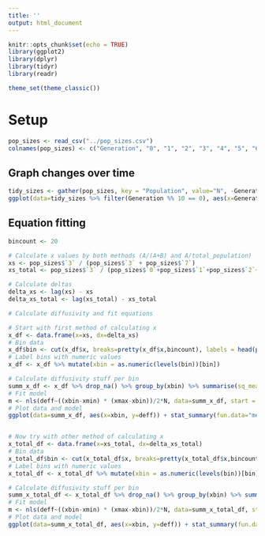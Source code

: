 ```yaml
---
title: ''
output: html_document
---
```


```r
knitr::opts_chunk$set(echo = TRUE)
library(ggplot2)
library(dplyr)
library(tidyr)
library(readr)

theme_set(theme_classic())
```

# Setup


```r
pop_sizes <- read_csv("../pop_sizes.csv")
colnames(pop_sizes) <- c("Generation", "0", "1", "2", "3", "4", "5", "6", "7", "8", "9", "10", "11", "12", "13", "14", "15")
```

## Graph changes over time

```r
tidy_sizes <- gather(pop_sizes, key = "Population", value="N", -Generation)
ggplot(data=tidy_sizes %>% filter(Generation %% 10 == 0), aes(x=Generation, y=N, color=Population)) + geom_line()

```


## Equation fitting

```r

bincount <- 20

# Calculate x values by both methods (A/(A+B) and A/total_population)
xs <- pop_sizes$`3` / (pop_sizes$`3` + pop_sizes$`7`)
xs_total <- pop_sizes$`3` / (pop_sizes$`0`+pop_sizes$`1`+pop_sizes$`2`+pop_sizes$`3`+pop_sizes$`4`+pop_sizes$`5`+pop_sizes$`6`+pop_sizes$`7`+pop_sizes$`8`+pop_sizes$`9`+pop_sizes$`10`+pop_sizes$`11`+pop_sizes$`12`+pop_sizes$`13`+pop_sizes$`14`+pop_sizes$`15`)

# Calculate deltas
delta_xs <- lag(xs) - xs
delta_xs_total <- lag(xs_total) - xs_total

# Calculate diffusivity and fit equations

# Start with first method of calculating x
x_df <- data.frame(x=xs, dx=delta_xs)
# Bin data
x_df$bin <- cut(x_df$x, breaks=pretty(x_df$x,bincount), labels = head(pretty(x_df$x, bincount), -1) + 1/(2*bincount))
# Label bins with numeric values
x_df <- x_df %>% mutate(xbin = as.numeric(levels(bin))[bin])

# Calculate diffusivity stuff per bin
summ_x_df <- x_df %>% drop_na() %>% group_by(xbin) %>% summarise(sq_mean_dx = mean(dx)**2, mean_sq_dx=mean(dx**2)) %>% mutate(deff=(mean_sq_dx-sq_mean_dx)/2)
# Fit model
m <- nls(deff~((xbin-xmin) * (xmax-xbin))/2*N, data=summ_x_df, start = list(xmin=.0, xmax=1, N=4000), lower = c(0,max(summ_x_total_df$xbin),0), upper = c(min(summ_x_total_df$xbin), 1, 10000), algorithm = "port")
# Plot data and model
ggplot(data=summ_x_df, aes(x=xbin, y=deff)) + stat_summary(fun.data="median_hilow", geom="crossbar") + geom_line(aes(y=(predict(m))))


# Now try with other method of calculating x
x_total_df <- data.frame(x=xs_total, dx=delta_xs_total)
# Bin data
x_total_df$bin <- cut(x_total_df$x, breaks=pretty(x_total_df$x,bincount), labels = head(pretty(x_total_df$x, bincount), -1) + 1/(2*bincount))
# Label bins with numeric values
x_total_df <- x_total_df %>% mutate(xbin = as.numeric(levels(bin))[bin])

# Calculate diffusivity stuff per bin
summ_x_total_df <- x_total_df %>% drop_na() %>% group_by(xbin) %>% summarise(sq_mean_dx = mean(dx)**2, mean_sq_dx=mean(dx**2)) %>% mutate(deff=(mean_sq_dx-sq_mean_dx)/2)
# Fit model
m <- nls(deff~((xbin-xmin) * (xmax-xbin))/2*N, data=summ_x_total_df, start = list(xmin=.0, xmax=1, N=4000), lower = c(0,max(summ_x_total_df$xbin),0), upper = c(min(summ_x_total_df$xbin), 1, 10000), algorithm = "port")
# Plot data and model
ggplot(data=summ_x_total_df, aes(x=xbin, y=deff)) + stat_summary(fun.data="median_hilow", geom="crossbar") + geom_line(aes(y=(predict(m))))

```
